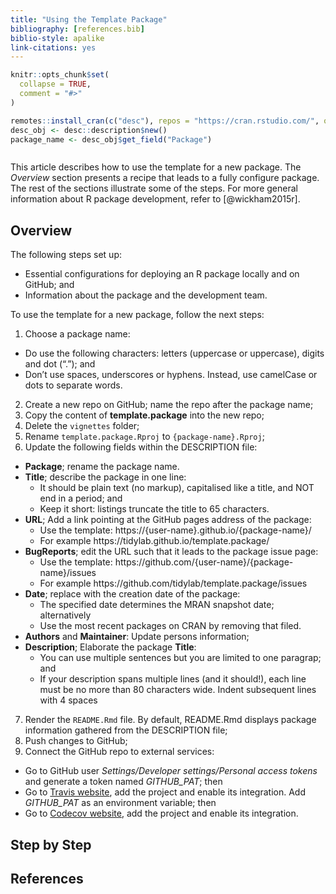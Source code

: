 ```yaml
---
title: "Using the Template Package"
bibliography: [references.bib]
biblio-style: apalike
link-citations: yes
---
```


```r
knitr::opts_chunk$set(
  collapse = TRUE,
  comment = "#>"
)

remotes::install_cran(c("desc"), repos = "https://cran.rstudio.com/", quiet = TRUE)
desc_obj <- desc::description$new()
package_name <- desc_obj$get_field("Package")
```

```r
```

This article describes how to use the template for a new package. The *Overview*
section presents a recipe that leads to a fully configure package. The rest of
the sections illustrate some of the steps. For more general information about R
package development, refer to [@wickham2015r].

## Overview

The following steps set up:

* Essential configurations for deploying an R package locally and on GitHub; and
* Information about the package and the development team.

To use the template for a new package, follow the next steps:

1. Choose a package name:
  * Do use the following characters: letters (uppercase or uppercase), digits
  and dot ("."); and
  * Don’t use spaces, underscores or hyphens. Instead, use camelCase or dots to
  separate words.
2. Create a new repo on GitHub; name the repo after the package name; 
3. Copy the content of **template.package** into the new repo;
4. Delete the `vignettes` folder;
5. Rename `template.package.Rproj` to `{package-name}.Rproj`;
6. Update the following fields within the DESCRIPTION file:
  * **Package**; rename the package name.
  *	**Title**; describe the package in one line:
    * It should be plain text (no markup), capitalised like a title, and NOT end
    in a period; and
    * Keep it short: listings truncate the title to 65 characters.
  * **URL**; Add a link pointing at the GitHub pages address of the package:
    * Use the template: https://{user-name}.github.io/{package-name}/
    * For example https://tidylab.github.io/template.package/
  * **BugReports**; edit the URL such that it leads to the package issue page:
    * Use the template: https://github.com/{user-name}/{package-name}/issues
    * For example https://github.com/tidylab/template.package/issues
  * **Date**; replace with the creation date of the package:
    * The specified date determines the MRAN snapshot date; alternatively 
    * Use the most recent packages on CRAN by removing that filed.
  * **Authors** and **Maintainer**: Update persons information;
  * **Description**; Elaborate the package **Title**:
    * You can use multiple sentences but you are limited to one paragrap; and
    * If your description spans multiple lines (and it should!), each line must
    be no more than 80 characters wide. Indent subsequent lines with 4 spaces
7. Render the `README.Rmd` file. By default, README.Rmd displays package
information gathered from the DESCRIPTION file;
8. Push changes to GitHub;
9. Connect the GitHub repo to external services:
  * Go to GitHub user *Settings/Developer settings/Personal access tokens* and
  generate a token named *GITHUB_PAT*; then
  *	Go to [Travis website](https://travis-ci.org/), add the project and enable
  its integration. Add *GITHUB_PAT* as an environment variable; then
  * Go to [Codecov website](https://codecov.io/gh), add the project and enable
  its integration.

## Step by Step

## References
